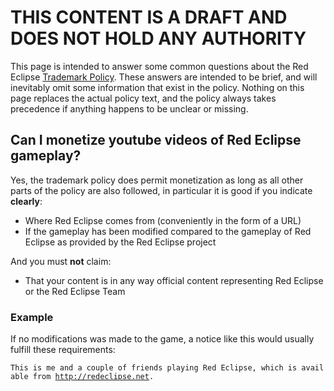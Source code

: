 = THIS CONTENT IS A DRAFT AND DOES NOT HOLD ANY AUTHORITY =

This page is intended to answer some common questions about the Red Eclipse [[Trademark Policy]]. These answers are intended to be brief, and will inevitably omit some information that exist in the policy. Nothing on this page replaces the actual policy text, and the policy always takes precedence if anything happens to be unclear or missing.

== Can I monetize youtube videos of Red Eclipse gameplay? ==
Yes, the trademark policy does permit monetization as long as all other parts of the policy are also followed, in particular it is good if you indicate '''clearly''':
* Where Red Eclipse comes from (conveniently in the form of a URL)
* If the gameplay has been modified compared to the gameplay of Red Eclipse as provided by the Red Eclipse project

And you must '''not''' claim:
* That your content is in any way official content representing Red Eclipse or the Red Eclipse Team

=== Example ===
If no modifications was made to the game, a notice like this would usually fulfill these requirements:
 This is me and a couple of friends playing Red Eclipse, which is available from http://redeclipse.net.